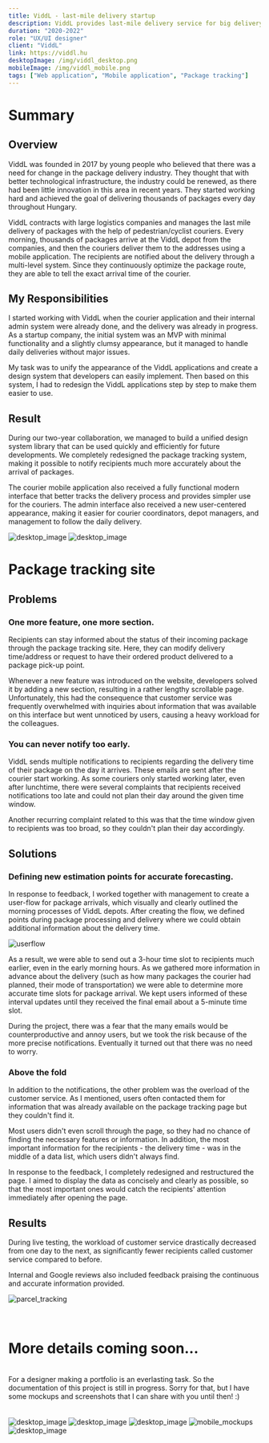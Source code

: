 ```yaml
---
title: ViddL - last-mile delivery startup
description: ViddL provides last-mile delivery service for big delivery companies. The startup has an admin UI for offices where they can manage the parcels and couriers and a mobile app for delivery.
duration: "2020-2022"
role: "UX/UI designer"
client: "ViddL"
link: https://viddl.hu
desktopImage: /img/viddl_desktop.png
mobileImage: /img/viddl_mobile.png
tags: ["Web application", "Mobile application", "Package tracking"]
---
```


# Summary

## Overview

ViddL was founded in 2017 by young people who believed that there was a need for
change in the package delivery industry. They thought that with better technological
infrastructure, the industry could be renewed, as there had been little innovation
in this area in recent years. They started working hard and achieved the goal of
delivering thousands of packages every day throughout Hungary.

ViddL contracts with large logistics companies and manages the last mile delivery
of packages with the help of pedestrian/cyclist couriers. Every morning, thousands
of packages arrive at the ViddL depot from the companies, and then the couriers deliver
them to the addresses using a mobile application. The recipients are notified about
the delivery through a multi-level system. Since they continuously optimize the package
route, they are able to tell the exact arrival time of the courier.

## My Responsibilities

I started working with ViddL when the courier application and their internal
admin system were already done, and the delivery was already in progress. As a startup
company, the initial system was an MVP with minimal functionality and a slightly
clumsy appearance, but it managed to handle daily deliveries without major issues.

My task was to unify the appearance of the ViddL applications and create a design
system that developers can easily implement. Then based on this system, I had to
redesign the ViddL applications step by step to make them easier to use.

## Result

During our two-year collaboration, we managed to build a unified design system library
that can be used quickly and efficiently for future developments. We completely redesigned
the package tracking system, making it possible to notify recipients much more accurately
about the arrival of packages.

The courier mobile application also received a fully functional modern interface
that better tracks the delivery process and provides simpler use for the couriers.
The admin interface also received a new user-centered appearance, making it easier
for courier coordinators, depot managers, and management to follow the daily delivery.

<Fade triggerOnce>
  <Image
    src="/img/viddl/viddl_1.png"
    alt="desktop_image"
    width={1200}
    height={600}
    className="mt-[76px] w-full max-w-3xl"
  />
</Fade>

<Fade triggerOnce>
  <Image
    src="/img/viddl/viddl_2.png"
    alt="desktop_image"
    width={1200}
    height={600}
    className="md:mt-[76px] w-full max-w-3xl"
  />
</Fade>

# Package tracking site

## Problems

### One more feature, one more section.

Recipients can stay informed about the status of their incoming package through the
package tracking site. Here, they can modify delivery time/address or request to have
their ordered product delivered to a package pick-up point.

Whenever a new feature was introduced on the website, developers solved it by adding
a new section, resulting in a rather lengthy scrollable page. Unfortunately, this
had the consequence that customer service was frequently overwhelmed with inquiries
about information that was available on this interface but went unnoticed by users,
causing a heavy workload for the colleagues.

### You can never notify too early.

ViddL sends multiple notifications to recipients regarding the delivery time of their
package on the day it arrives. These emails are sent after the courier start working.
As some couriers only started working later, even after lunchtime, there were several
complaints that recipients received notifications too late and could not plan their
day around the given time window.

Another recurring complaint related to this was
that the time window given to recipients was too broad, so they couldn't plan their
day accordingly.

## Solutions

### Defining new estimation points for accurate forecasting.

In response to feedback, I worked together with management to create a user-flow
for package arrivals, which visually and clearly outlined the morning processes of
ViddL depots. After creating the flow, we defined points during package processing
and delivery where we could obtain additional information about the delivery time.

<Fade triggerOnce>
  <Image
    src="/img/viddl/userflow.png"
    alt="userflow"
    width={1344}
    height={203}
    quality={100}
    className="hidden md:block md:mt-[76px] w-full max-w-3xl pb-8"
  />
</Fade>

As a result, we were able to send out a 3-hour time slot to recipients much earlier,
even in the early morning hours. As we gathered more information in advance about the delivery
(such as how many packages the courier had planned, their mode of transportation)
we were able to determine more accurate time slots for package arrival. We kept users
informed of these interval updates until they received the final email about a
5-minute time slot.

During the project, there was a fear that the many emails would be counterproductive
and annoy users, but we took the risk because of the more precise notifications.
Eventually it turned out that there was no need to worry.

### Above the fold

In addition to the notifications, the other problem was the overload of the customer
service. As I mentioned, users often contacted them for information that was already
available on the package tracking page but they couldn't find it.

Most users didn't even scroll through the page, so they had no chance of finding
the necessary features or information. In addition, the most important information
for the recipients - the delivery time - was in the middle of a data list, which
users didn't always find.

In response to the feedback, I completely redesigned and restructured the page. I
aimed to display the data as concisely and clearly as possible, so that the most
important ones would catch the recipients' attention immediately after opening the
page.

## Results

During live testing, the workload of customer service drastically decreased from
one day to the next, as significantly fewer recipients called customer service compared
to before.

Internal and Google reviews also included feedback praising the continuous
and accurate information provided.

<Fade triggerOnce>
  <Image
    src="/img/viddl/parcel_tracking.png"
    alt="parcel_tracking"
    width={1344}
    height={203}
    quality={100}
    className="hidden md:block md:mt-[76px] w-full max-w-3xl"
  />
</Fade>

<br />
<br />
<br />

# More details coming soon...

<br />
For a designer making a portfolio is an everlasting task. So the documentation of
this project is still in progress. Sorry for that, but I have some mockups and screenshots
that I can share with you until then! :)

<br />
<br />
<br />

<Fade triggerOnce>
  <Image
    src="/img/viddl/viddl_3.png"
    alt="desktop_image"
    width={1200}
    height={600}
    className="md:mt-[76px] w-full max-w-3xl my-4"
  />
</Fade>

<Fade triggerOnce>
  <Image
    src="/img/viddl/viddl_4.png"
    alt="desktop_image"
    width={1200}
    height={600}
    className="md:mt-[76px] w-full max-w-3xl my-4"
  />
</Fade>

<Fade triggerOnce>
  <Image
    src="/img/viddl/viddl_5-1.png"
    alt="desktop_image"
    width={1200}
    height={600}
    className="md:mt-[76px] w-full max-w-3xl my-4"
  />
</Fade>

<Fade triggerOnce>
  <Image
    src="/img/viddl/viddl_8.png"
    alt="mobile_mockups"
    width={1200}
    height={600}
    className="md:mt-[76px] w-full max-w-3xl my-4"
  />
</Fade>

<Fade triggerOnce>
  <Image
    src="/img/viddl/viddl_7.png"
    alt="desktop_image"
    width={1200}
    height={600}
    className="md:mt-[76px] w-full max-w-3xl my-4"
  />
</Fade>
